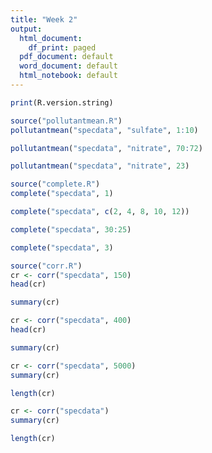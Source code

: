 ```yaml
---
title: "Week 2"
output:
  html_document:
    df_print: paged
  pdf_document: default
  word_document: default
  html_notebook: default
---
```


```r
print(R.version.string)
```
```r
source("pollutantmean.R")
pollutantmean("specdata", "sulfate", 1:10)
```

```r
pollutantmean("specdata", "nitrate", 70:72)
```

```r
pollutantmean("specdata", "nitrate", 23)
```
```r
source("complete.R")
complete("specdata", 1)
```
```r
complete("specdata", c(2, 4, 8, 10, 12))
```
```r
complete("specdata", 30:25)
```
```r
complete("specdata", 3)
```

```r
source("corr.R")
cr <- corr("specdata", 150)
head(cr)
```
```r
summary(cr)
```
```r
cr <- corr("specdata", 400)
head(cr)
```
```r
summary(cr)
```
```r
cr <- corr("specdata", 5000)
summary(cr)
```
```r
length(cr)
```
```r
cr <- corr("specdata")
summary(cr)
```
```r
length(cr)
```

